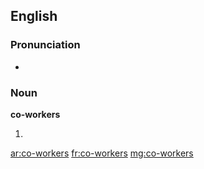 ==English==

===Pronunciation===
* {{IPA| /kəʊˈwɜː.kərz/}}

===Noun===
'''co-workers'''

# {{plural of|co-worker}}

[[ar:co-workers]]
[[fr:co-workers]]
[[mg:co-workers]]